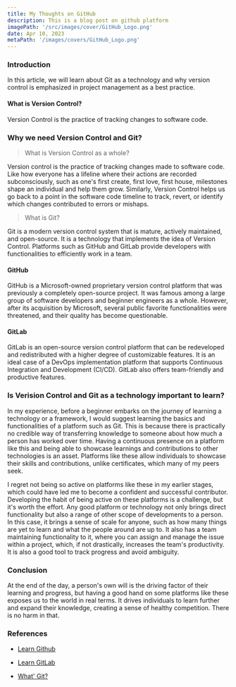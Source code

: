 ```yaml
---
title: My Thoughts on GitHub
description: This is a blog post on github platform
imagePath: '/src/images/cover/GitHub_Logo.png'
date: Apr 10, 2023
metaPath: '/images/covers/GitHub_Logo.png'
---
```


### Introduction

In this article, we will learn about Git as a technology and why version control is emphasized in project management as a best practice.

#### What is Version Control?

Version Control is the practice of tracking changes to software code.

### Why we need Version Control and Git?

> What is Version Control as a whole?

Version control is the practice of tracking changes made to software code. Like how everyone has a lifeline where their actions are recorded subconsciously, such as one's first create, first love, first house, milestones shape an individual and help them grow. Similarly, Version Control helps us go back to a point in the software code timeline to track, revert, or identify which changes contributed to errors or mishaps.

> What is Git?

Git is a modern version control system that is mature, actively maintained, and open-source. It is a technology that implements the idea of Version Control. Platforms such as GitHub and GitLab provide developers with functionalities to efficiently work in a team.

#### GitHub

GitHub is a Microsoft-owned proprietary version control platform that was previously a completely open-source project. It was famous among a large group of software developers and beginner engineers as a whole. However, after its acquisition by Microsoft, several public favorite functionalities were threatened, and their quality has become questionable.

#### GitLab

GitLab is an open-source version control platform that can be redeveloped and redistributed with a higher degree of customizable features. It is an ideal case of a DevOps implementation platform that supports Continuous Integration and Development (CI/CD). GitLab also offers team-friendly and productive features.

### Is Verision Control and Git as a technology important to learn?

In my experience, before a beginner embarks on the journey of learning a technology or a framework, I would suggest learning the basics and functionalities of a platform such as Git. This is because there is practically no credible way of transferring knowledge to someone about how much a person has worked over time. Having a continuous presence on a platform like this and being able to showcase learnings and contributions to other technologies is an asset. Platforms like these allow individuals to showcase their skills and contributions, unlike certificates, which many of my peers seek.

I regret not being so active on platforms like these in my earlier stages, which could have led me to become a confident and successful contributor. Developing the habit of being active on these platforms is a challenge, but it's worth the effort. Any good platform or technology not only brings direct functionality but also a range of other scope of developments to a person. In this case, it brings a sense of scale for anyone, such as how many things are yet to learn and what the people around are up to. It also has a team maintaining functionality to it, where you can assign and manage the issue within a project, which, if not drastically, increases the team's productivity. It is also a good tool to track progress and avoid ambiguity.

### Conclusion

At the end of the day, a person's own will is the driving factor of their learning and progress, but having a good hand on some platforms like these exposes us to the world in real terms. It drives individuals to learn further and expand their knowledge, creating a sense of healthy competition. There is no harm in that.

### References

- [Learn Github](https://docs.github.com/en/get-started/quickstart/git-and-github-learning-resources)

- [Learn GitLab](https://about.gitlab.com/learn/)

- [What' Git?](https://www.atlassian.com/git/tutorials/what-is-git)

